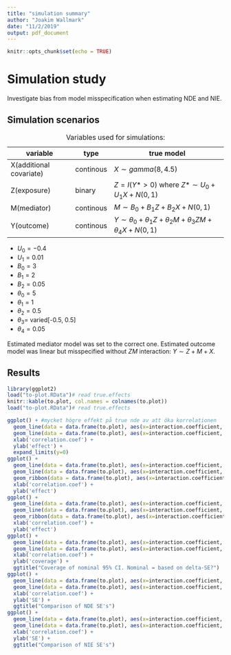 ```yaml
---
title: "simulation summary"
author: "Joakim Wallmark"
date: "11/2/2019"
output: pdf_document
---
```


```r
knitr::opts_chunk$set(echo = TRUE)
```

# Simulation study

Investigate bias from model misspecification when estimating NDE and NIE.

## Simulation scenarios
variable | type | true model
---------|----- | ----------------
X(additional covariate) | continous | $X\sim gamma(8, 4.5)$
Z(exposure) | binary | $Z=I(Y*>0)$ where $Z*\sim U_0+U_1X+N(0, 1)$
M(mediator) | continous | $M\sim B_0+B_1Z+B_2X+N(0, 1)$
Y(outcome) | continous | $Y\sim \theta_0+\theta_1Z+\theta_2M+\theta_3ZM+\theta_4X+N(0, 1)$

Table: Variables used for simulations:

* $U_0=-0.4$
* $U_1=0.01$
* $B_0=3$
* $B_1=2$
* $B_2=0.05$
* $\theta_0=5$
* $\theta_1=1$
* $\theta_2=0.5$
* $\theta_3=$ varied[-0.5, 0.5]
* $\theta_4=0.05$

Estimated mediator model was set to the correct one. Estimated outcome model was linear but misspecified without $ZM$ interaction: $Y\sim Z+M+X$.

## Results

```r
library(ggplot2)
load("to-plot.RData")# read true.effects
knitr::kable(to.plot, col.names = colnames(to.plot))
load("to-plot.RData")# read true.effects

ggplot() + #mycket högre effekt på true nde av att öka korrelationen
  geom_line(data = data.frame(to.plot), aes(x=interaction.coefficient, y = true.nde, col = "NDE")) +
  geom_line(data = data.frame(to.plot), aes(x=interaction.coefficient, y = true.nie, col = "NIE")) +
  xlab('correlation.coef') +
  ylab('effect') +
  expand_limits(y=0)
ggplot() + 
  geom_line(data = data.frame(to.plot), aes(x=interaction.coefficient, y = est.nde, col = "est NDE")) +
  geom_line(data = data.frame(to.plot), aes(x=interaction.coefficient, y = true.nde, col = "true NDE")) +
  geom_ribbon(data = data.frame(to.plot), aes(x=interaction.coefficient, ymin=est.nde-nde.emp.SE, ymax=est.nde+nde.emp.SE), linetype=2, alpha=0.1) +
  xlab('correlation.coef') +
  ylab('effect')
ggplot() + 
  geom_line(data = data.frame(to.plot), aes(x=interaction.coefficient, y = est.nie, col = "est NIE")) +
  geom_line(data = data.frame(to.plot), aes(x=interaction.coefficient, y = true.nie, col = "true NIE")) +
  geom_ribbon(data = data.frame(to.plot), aes(x=interaction.coefficient, ymin=est.nie-nie.emp.SE, ymax=est.nie+nie.emp.SE), linetype=2, alpha=0.1) +
  xlab('correlation.coef') +
  ylab('effect')
ggplot() + 
  geom_line(data = data.frame(to.plot), aes(x=interaction.coefficient, y = nde.coverage, col = "NDE")) +
  geom_line(data = data.frame(to.plot), aes(x=interaction.coefficient, y = nie.coverage, col = "NIE")) +
  xlab('correlation.coef') +
  ylab('coverage') +
  ggtitle("Coverage of nominal 95% CI. Nominal = based on delta-SE?")
ggplot() + 
  geom_line(data = data.frame(to.plot), aes(x=interaction.coefficient, y = nde.emp.SE, col = "emp. SE")) +
  geom_line(data = data.frame(to.plot), aes(x=interaction.coefficient, y = nde.model.SE, col = "model. SE")) +
  xlab('correlation.coef') +
  ylab('SE') +
  ggtitle("Comparison of NDE SE's")
ggplot() + 
  geom_line(data = data.frame(to.plot), aes(x=interaction.coefficient, y = nie.emp.SE, col = "emp. SE")) +
  geom_line(data = data.frame(to.plot), aes(x=interaction.coefficient, y = nie.model.SE, col = "model. SE")) +
  xlab('correlation.coef') +
  ylab('SE') +
  ggtitle("Comparison of NIE SE's")
```

















